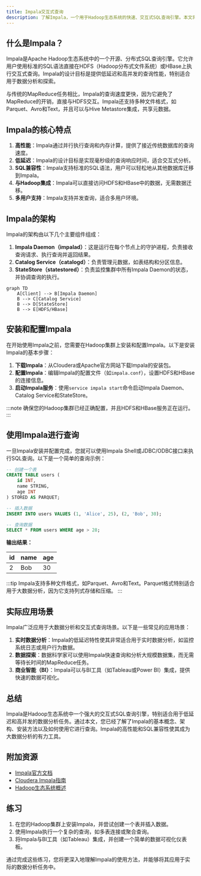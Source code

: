 ```yaml
---
title: Impala交互式查询
description: 了解Impala，一个用于Hadoop生态系统的快速、交互式SQL查询引擎。本文将从基础概念到实际应用，逐步讲解Impala的使用方法。
---
```


## 什么是Impala？

Impala是Apache Hadoop生态系统中的一个开源、分布式SQL查询引擎。它允许用户使用标准的SQL语法直接在HDFS（Hadoop分布式文件系统）或HBase上执行交互式查询。Impala的设计目标是提供低延迟和高并发的查询性能，特别适合用于数据分析和探索。

与传统的MapReduce任务相比，Impala的查询速度更快，因为它避免了MapReduce的开销，直接与HDFS交互。Impala还支持多种文件格式，如Parquet、Avro和Text，并且可以与Hive Metastore集成，共享元数据。

## Impala的核心特点

1. **高性能**：Impala通过并行执行查询和内存计算，提供了接近传统数据库的查询速度。
2. **低延迟**：Impala的设计目标是实现毫秒级的查询响应时间，适合交互式分析。
3. **SQL兼容性**：Impala支持标准的SQL语法，用户可以轻松地从其他数据库迁移到Impala。
4. **与Hadoop集成**：Impala可以直接访问HDFS和HBase中的数据，无需数据迁移。
5. **多用户支持**：Impala支持并发查询，适合多用户环境。

## Impala的架构

Impala的架构由以下几个主要组件组成：

1. **Impala Daemon（impalad）**：这是运行在每个节点上的守护进程，负责接收查询请求、执行查询并返回结果。
2. **Catalog Service（catalogd）**：负责管理元数据，如表结构和分区信息。
3. **StateStore（statestored）**：负责监控集群中所有Impala Daemon的状态，并协调查询的执行。

```mermaid
graph TD
    A[Client] --> B[Impala Daemon]
    B --> C[Catalog Service]
    B --> D[StateStore]
    B --> E[HDFS/HBase]
```

## 安装和配置Impala

在开始使用Impala之前，您需要在Hadoop集群上安装和配置Impala。以下是安装Impala的基本步骤：

1. **下载Impala**：从Cloudera或Apache官方网站下载Impala的安装包。
2. **配置Impala**：编辑Impala的配置文件（如`impala.conf`），设置HDFS和HBase的连接信息。
3. **启动Impala服务**：使用`service impala start`命令启动Impala Daemon、Catalog Service和StateStore。

:::note
确保您的Hadoop集群已经正确配置，并且HDFS和HBase服务正在运行。
:::

## 使用Impala进行查询

一旦Impala安装并配置完成，您就可以使用Impala Shell或JDBC/ODBC接口来执行SQL查询。以下是一个简单的查询示例：

```sql
-- 创建一个表
CREATE TABLE users (
    id INT,
    name STRING,
    age INT
) STORED AS PARQUET;

-- 插入数据
INSERT INTO users VALUES (1, 'Alice', 25), (2, 'Bob', 30);

-- 查询数据
SELECT * FROM users WHERE age > 28;
```

**输出结果：**

| id | name | age |
|----|------|-----|
| 2  | Bob  | 30  |

:::tip
Impala支持多种文件格式，如Parquet、Avro和Text。Parquet格式特别适合用于大数据分析，因为它支持列式存储和压缩。
:::

## 实际应用场景

Impala广泛应用于大数据分析和交互式查询场景。以下是一些常见的应用场景：

1. **实时数据分析**：Impala的低延迟特性使其非常适合用于实时数据分析，如监控系统日志或用户行为数据。
2. **数据探索**：数据科学家可以使用Impala快速查询和分析大规模数据集，而无需等待长时间的MapReduce任务。
3. **商业智能（BI）**：Impala可以与BI工具（如Tableau或Power BI）集成，提供快速的数据可视化。

## 总结

Impala是Hadoop生态系统中一个强大的交互式SQL查询引擎，特别适合用于低延迟和高并发的数据分析任务。通过本文，您已经了解了Impala的基本概念、架构、安装方法以及如何使用它进行查询。Impala的高性能和SQL兼容性使其成为大数据分析的有力工具。

## 附加资源

- [Impala官方文档](https://impala.apache.org/docs.html)
- [Cloudera Impala指南](https://docs.cloudera.com/documentation/enterprise/latest/topics/impala.html)
- [Hadoop生态系统概述](https://hadoop.apache.org/docs/current/)

## 练习

1. 在您的Hadoop集群上安装Impala，并尝试创建一个表并插入数据。
2. 使用Impala执行一个复杂的查询，如多表连接或聚合查询。
3. 将Impala与BI工具（如Tableau）集成，并创建一个简单的数据可视化仪表板。

通过完成这些练习，您将更深入地理解Impala的使用方法，并能够将其应用于实际的数据分析任务中。